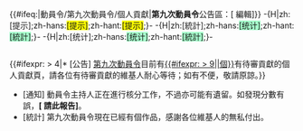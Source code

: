 <noinclude></noinclude>{{#ifeq:{{BASEPAGENAME}}|動員令/第九次動員令/個人貢獻|'''第九次動員令'''公告區：[{{fullurl:Template:DC9/header/con|action=edit}} 編輯]}}
{{Bulletin/colortagH}}
-{H|zh:[提示];zh-hans:<span style="background:Yellow">[提示]</span>;zh-hant:<span style="background:Yellow">[提示]</span>;}-
-{H|zh:[統計];zh-hans:<span style="background:#A6FFCC">[统计]</span>;zh-hant:<span style="background:#A6FFCC">[統計]</span>;}-
-{H|zh:[统计];zh-hans:<span style="background:#A6FFCC">[统计]</span>;zh-hant:<span style="background:#A6FFCC">[統計]</span>;}-
<div style="overflow:auto;width:100%;max-height:150px" class="plainlinks">
<!-- 捲軸開始，請按公告的1. 重要性及2. 先後次序進行排序，已失效公告請移除，無需存檔-->
{{#ifexpr:{{PAGESINCAT:需要被審核的第九次動員令個人貢獻頁}} > 4|* [公告] [[WP:DC9|第九次動員令]]目前有[[:Category:需要被審核的第九次動員令個人貢獻頁|{{#ifexpr:{{PAGESINCAT:需要被審核的第九次動員令個人貢獻頁}} > 9|{{red|'''{{PAGESINCAT:需要被審核的第九次動員令個人貢獻頁}}個'''}}|{{PAGESINCAT:需要被審核的第九次動員令個人貢獻頁}}個}}]]有待審貢獻的個人貢獻頁，請各位有待審貢獻的維基人耐心等待；如有不便，敬請原諒。}}<!--審核過多公告-->
* [通知] 動員令主持人正在進行核分工作，不過亦可能有遺留。如發現分數有誤，'''[{{fullurl:Wikipedia_talk:動員令/第九次動員令|action=edit&section=new}} 請此報告]'''。
* [統計] 第九次動員令現在已經有{{PAGESINCAT:第九次動員令貢獻一覽}}個作品，感謝各位維基人的無私付出。
<!-- 捲軸結束-->
</div>
</div>